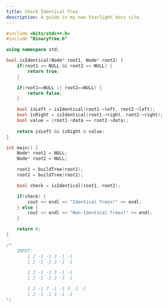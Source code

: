 ```yaml
---
title: Check Identical Tree
description: A guide in my new Starlight docs site.
---
```


```c++
#include <bits/stdc++.h>
#include "BinaryTree.h"

using namespace std;

bool isIdentical(Node* root1, Node* root2) {
    if(root1 == NULL && root2 == NULL) {
        return true;
    }

    if(root1==NULL || root2==NULL) {
        return false;
    }

    bool isLeft = isIdentical(root1->left, root2->left);
    bool isRight = isIdentical(root1->right, root2->right);
    bool value = (root1->data == root2->data);
    
    return isLeft && isRight & value;
}

int main() {
    Node* root1 = NULL;
    Node* root2 = NULL;

    root1 = buildTree(root1);
    root2 = buildTree(root2);

    bool check = isIdentical(root1, root2);

    if(check) {
        cout << endl << "Identical Trees!" << endl;
    } else {
        cout << endl << "Non-Identical Trees!" << endl;
    }

    return 0;
}

/*
    INPUT:
        1 2 -1 -1 3 -1 -1
        1 2 -1 -1 3 -1 -1

        1 3 -1 -1 3 -1 -1
        1 2 -1 -1 3 -1 -1

        1 2 -1 7 -1 -1 3 -1 -1
        1 2 -1 -1 3 -1 -1
*/
```
